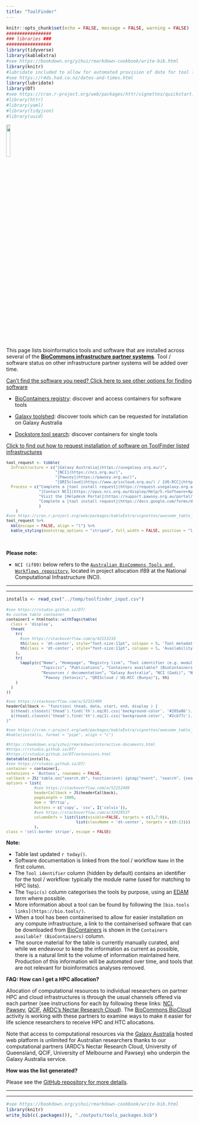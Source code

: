 ```yaml
---
title: "ToolFinder"
---
```


<style type="text/css">
.main-container {
  max-width: 1500px;
  margin-left: auto;
  margin-right: auto;
}
</style>

```r
knitr::opts_chunk$set(echo = FALSE, message = FALSE, warning = FALSE)
#################
### libraries ###
#################
library(tidyverse)
library(kableExtra)
#see https://bookdown.org/yihui/rmarkdown-cookbook/write-bib.html
library(knitr)
#lubridate included to allow for automated provision of date for tool list update
#see https://r4ds.had.co.nz/dates-and-times.html
library(lubridate)
library(DT)
#see https://cran.r-project.org/web/packages/httr/vignettes/quickstart.html
#library(httr)
#library(yaml)
#library(tidyjson)
#library(uuid)
```

[![](./images/Australian-Biocommons-Logo-Horizontal-144dpi-Transparent.png){width=15%}](https://www.biocommons.org.au/services)

This page lists bioinformatics tools and software that are installed across several of the [**BioCommons infrastructure partner systems**](http://support.biocommons.org.au/support/solutions/articles/6000251977-compute-systems-at-the-biocommons-partner-infrastructures). Tool / software status on other infrastructure partner systems will be added over time.

<p>
  <a class="btn-collapse" data-toggle="collapse" href="#collapse1" role="button" aria-expanded="false" aria-controls="collapse1">
    Can't find the software you need? Click here to see other options for finding software
  </a>
</p>

<div class="collapse" id="collapse1">
  <div class="card card-body">

- [BioContainers registry](https://biocontainers.pro/registry): discover and access containers for software tools
- [Galaxy toolshed](https://toolshed.g2.bx.psu.edu/): discover tools which can be requested for installation on Galaxy Australia
- [Dockstore tool search](https://dockstore.org/search?entryType=tools&searchMode=Files): discover containers for single tools

    </div>
</div>

<p>
  <a class="btn-collapse" data-toggle="collapse" href="#collapse2" role="button" aria-expanded="false" aria-controls="collapse2">
    Click to find out how to request installation of software on ToolFinder listed infrastructures
  </a>
</p>

<div class="collapse" id="collapse2">
  <div class="card card-body">

<font size="2">

```r
tool_request <- tibble(
  Infrastructure = c("[Galaxy Australia](https://usegalaxy.org.au/)",
                     "[NCI](https://nci.org.au/)",
                     "[Pawsey](https://pawsey.org.au/)",
                     "[QRIScloud](https://www.qriscloud.org.au/) / [UQ-RCC](https://rcc.uq.edu.au/)"),
  Process = c("Complete a [tool install request](https://request.usegalaxy.org.au/)",
              "[Contact NCI](https://opus.nci.org.au/display/Help/5.+Software+Applications)",
              "Visit the [Helpdesk Portal](https://support.pawsey.org.au/portal/servicedesk/customer/portal) or email: [help@pawsey.org.au](help@pawsey.org.au) with your request",
              "Complete a [tool install request](https://docs.google.com/forms/d/e/1FAIpQLSefKCBkZbTQ-dUyU-pd4ZypkA-TA5GiMgpsJ2slWmD-B6elEg/viewform)"
              )
    )
#see https://cran.r-project.org/web/packages/kableExtra/vignettes/awesome_table_in_html.html
tool_request %>%
  kbl(escape = FALSE, align = "l") %>%
  kable_styling(bootstrap_options = "striped", full_width = FALSE, position = "left")
```

</font>

  </div>
</div>

</br>

**Please note:**

- `NCI (if89)` below refers to the [`Australian BioCommons Tools and Workflows repository`](https://australianbiocommons.github.io/ables/if89/), located in project allocation if89 at the National Computational Infrastructure (NCI).

<script>
$(document).ready(function(){
  $('[data-toggle="popover"]').popover();
});
</script>

-----

-----



```r
installs <- read_csv("../temp/toolfinder_input.csv")
```

<a name="tool_information"></a>

<font size="2">
```r

#see https://rstudio.github.io/DT/
#a custom table container
container1 = htmltools::withTags(table(
  class = 'display',
  thead(
    tr(
      #see https://stackoverflow.com/q/42153218
      th(class = 'dt-center', style="font-size:11pt", colspan = 9, 'Tool metadata'),
      th(class = 'dt-center', style="font-size:11pt", colspan = 5, 'Availability on Australian compute infrastructures')
    ),
    tr(
      lapply(c("Name", "Homepage", "Registry link", "Tool identifier (e.g. module name)",
               "Topic(s)", "Publications", "Containers available? (BioContainers)", "License",
               "Resources / documentation", "Galaxy Australia", "NCI (Gadi)", "NCI (if89)",
                "Pawsey (Setonix)", "QRIScloud / UQ-RCC (Bunya)"), th)
    )
  )
))

#see https://stackoverflow.com/a/52152409
headerCallback <- "function( thead, data, start, end, display ) {
  $(thead).closest('thead').find('th').eq(0).css('background-color', '#205a86').css('color', '#ffffff');
  $(thead).closest('thead').find('th').eq(1).css('background-color', '#2cb77c').css('color', '#ffffff');
}"

#see https://cran.r-project.org/web/packages/kableExtra/vignettes/awesome_table_in_html.html
#kable(installs, format = "pipe", align = "c")

#https://bookdown.org/yihui/rmarkdown/interactive-documents.html
#https://rstudio.github.io/DT/
#https://rstudio.github.io/DT/extensions.html
datatable(installs,
#see https://rstudio.github.io/DT/
container = container1,
extensions = 'Buttons', rownames = FALSE,
callback = JS('table.on("search.dt", function(evt) {gtag("event", "search", {search_term: $(evt.target).parent().find("input").val()})})'),
options = list(
            #see https://stackoverflow.com/a/52152409
            headerCallback = JS(headerCallback),
            pageLength = 1000,
            dom = 'Bfrtip', 
            buttons = c('copy', 'csv', I('colvis')),
            #see https://stackoverflow.com/a/32428537
            columnDefs = list(list(visible=FALSE, targets = c(3,7:8)),
                              list(className = 'dt-center', targets = c(0:13)))
            ),
class = 'cell-border stripe', escape = FALSE)

```
</font>

**Note:** 

- Table last updated ```r today()```.
- Software documentation is linked from the tool / workflow `Name` in the first column.
- The `Tool identifier` column (hidden by default) contains an identifier for the tool / workflow: typically the module name (used for matching to HPC lists).
- The `Topic(s)` column categorises the tools by purpose, using an [EDAM](https://github.com/edamontology/edamontology) *term* where possible.
- More information about a tool can be found by following the `[bio.tools links](https://bio.tools/)`.
- When a tool has been containerised to allow for easier installation on any compute infrastructure, a link to the containerised software that can be downloaded from [BioContainers](https://biocontainers.pro/#/) is shown in the `Containers available? (BioContainers)` column.
- The source material for the table is currently manually curated, and while we endeavour to keep the information as current as possible, there is a natural limit to the volume of information maintained here. Production of this information will be automated over time, and tools that are not relevant for bioinformatics analyses removed.


**FAQ: How can I get a HPC allocation?**

Allocation of computational resources to individual researchers on partner HPC and cloud infrastructures is through the usual channels offered via each partner (see instructions for each by following these links: [NCI](https://nci.org.au/users/how-access-nci), [Pawsey](https://support.pawsey.org.au/documentation/display/US/Getting+Access), [QCIF](https://www.qcif.edu.au/services/computing/), [ARDC's Nectar Research Cloud](http://cloud.nectar.org.au/start-now/)). The [BioCommons BioCloud](https://www.biocommons.org.au/biocloud) activity is working with these partners to examine ways to make it easier for life science researchers to receive HPC and HTC allocations.

Note that access to computational resources via the [Galaxy Australia](https://usegalaxy.org.au/) hosted web platform is unlimited for Australian researchers thanks to our computational partners (ARDC's Nectar Research Cloud, University of Queensland, QCIF, University of Melbourne and Pawsey) who underpin the Galaxy Australia service.


**How was the list generated?**

Please see the [GitHub repository for more details](https://github.com/AustralianBioCommons/australianbiocommons.github.io).

-----

-----

<script>
$(document).ready(function () {
    $('body').on('click','a',function(evt){var l=$(evt.currentTarget); if (l.attr("ga-id") && l.attr("ga-product")) {gtag("event", "select_content", {content_type: l.attr("ga-product"),item_id: l.attr("ga-id")});};})
    });
</script>

```r
#see https://bookdown.org/yihui/rmarkdown-cookbook/write-bib.html
library(knitr)
write_bib(c(.packages()), "./outputs/tools_packages.bib")
```
